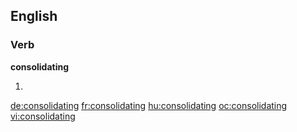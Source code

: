 ==English==

===Verb===
'''consolidating'''

# {{present participle of|[[consolidate]]}}

[[de:consolidating]]
[[fr:consolidating]]
[[hu:consolidating]]
[[oc:consolidating]]
[[vi:consolidating]]